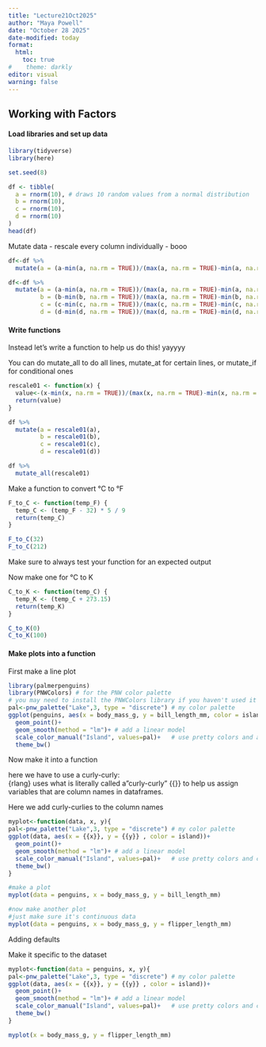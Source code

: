```yaml
---
title: "Lecture21Oct2025"
author: "Maya Powell"
date: "October 28 2025"
date-modified: today
format:
  html:
    toc: true
#    theme: darkly
editor: visual
warning: false
---
```


## Working with Factors

#### Load libraries and set up data

```r
library(tidyverse)
library(here)

set.seed(8)

df <- tibble(
  a = rnorm(10), # draws 10 random values from a normal distribution
  b = rnorm(10),
  c = rnorm(10),
  d = rnorm(10)
)
head(df)
```

Mutate data - rescale every column individually - booo

```r
df<-df %>%
  mutate(a = (a-min(a, na.rm = TRUE))/(max(a, na.rm = TRUE)-min(a, na.rm = TRUE)))

df<-df %>%
  mutate(a = (a-min(a, na.rm = TRUE))/(max(a, na.rm = TRUE)-min(a, na.rm = TRUE)),
         b = (b-min(b, na.rm = TRUE))/(max(a, na.rm = TRUE)-min(b, na.rm = TRUE)), #UH OH MISTAKE!! don't need to copy/paste - instead lets write a function
         c = (c-min(c, na.rm = TRUE))/(max(c, na.rm = TRUE)-min(c, na.rm = TRUE)),
         d = (d-min(d, na.rm = TRUE))/(max(d, na.rm = TRUE)-min(d, na.rm = TRUE)))
```

#### Write functions

Instead let's write a function to help us do this! yayyyy

You can do mutate_all to do all lines, mutate_at for certain lines, or mutate_if for conditional ones

```r
rescale01 <- function(x) {
  value<-(x-min(x, na.rm = TRUE))/(max(x, na.rm = TRUE)-min(x, na.rm = TRUE))
  return(value)
}

df %>%
  mutate(a = rescale01(a),
         b = rescale01(b),
         c = rescale01(c),
         d = rescale01(d))

df %>%
  mutate_all(rescale01)
```

Make a function to convert °C to °F

```r
F_to_C <- function(temp_F) { 
  temp_C <- (temp_F - 32) * 5 / 9 
  return(temp_C)
}

F_to_C(32)
F_to_C(212)
```

Make sure to always test your function for an expected output

Now make one for °C to K

```r
C_to_K <- function(temp_C) { 
  temp_K <- (temp_C + 273.15) 
  return(temp_K)
}

C_to_K(0)
C_to_K(100)
```

#### Make plots into a function

First make a line plot

```r
library(palmerpenguins)
library(PNWColors) # for the PNW color palette 
# you may need to install the PNWColors library if you haven't used it yet
pal<-pnw_palette("Lake",3, type = "discrete") # my color palette 
ggplot(penguins, aes(x = body_mass_g, y = bill_length_mm, color = island))+
  geom_point()+
  geom_smooth(method = "lm")+ # add a linear model
  scale_color_manual("Island", values=pal)+   # use pretty colors and another example of how to manually change the legend title for colors
  theme_bw()
```

Now make it into a function

here we have to use a curly-curly:\
{rlang} uses what is literally called a"curly-curly" {{}} to help us assign variables that are column names in dataframes.

Here we add curly-curlies to the column names

```r
myplot<-function(data, x, y){ 
pal<-pnw_palette("Lake",3, type = "discrete") # my color palette 
ggplot(data, aes(x = {{x}}, y = {{y}} , color = island))+
  geom_point()+
  geom_smooth(method = "lm")+ # add a linear model
  scale_color_manual("Island", values=pal)+   # use pretty colors and change the legend title
  theme_bw()
}

#make a plot
myplot(data = penguins, x = body_mass_g, y = bill_length_mm)

#now make another plot
#just make sure it's continuous data
myplot(data = penguins, x = body_mass_g, y = flipper_length_mm)

```

Adding defaults

Make it specific to the dataset

```r
myplot<-function(data = penguins, x, y){
pal<-pnw_palette("Lake",3, type = "discrete") # my color palette 
ggplot(data, aes(x = {{x}}, y = {{y}} , color = island))+
  geom_point()+
  geom_smooth(method = "lm")+ # add a linear model
  scale_color_manual("Island", values=pal)+   # use pretty colors and change the legend title
  theme_bw()
}

myplot(x = body_mass_g, y = flipper_length_mm)
```
